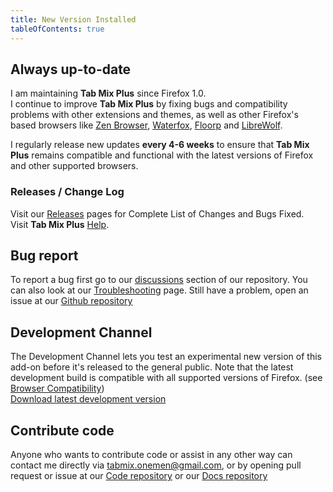 ```yaml
---
title: New Version Installed
tableOfContents: true
---
```



<Update />

## Always up-to-date

I am maintaining **Tab Mix Plus** since Firefox 1.0.<br />
I continue to improve **Tab Mix Plus** by fixing bugs and compatibility problems with other
extensions and themes, as well as other Firefox's based browsers like
[Zen Browser](https://zen-browser.app/), [Waterfox](https://www.waterfox.net/), [Floorp](https://floorp.app/) and [LibreWolf](https://librewolf.net/).

I regularly release new updates **every 4-6 weeks** to ensure that **Tab Mix Plus** remains compatible and functional with the latest versions of Firefox and other supported browsers.

### Releases / Change Log

Visit our <a href={releasesLink()}>Releases</a> pages for Complete List of Changes and Bugs Fixed. <br />
Visit **Tab Mix Plus** [Help](/help/links).

## Bug report

To report a bug first go to our [discussions](https://github.com/onemen/TabMixPlus/discussions)
section of our repository. You can also look at our [Troubleshooting](/troubleshooting/tabmix-does-not-work/) page. Still have a problem, open an issue at our [Github repository](https://github.com/onemen/TabMixPlus/issues)

## Development Channel

The Development Channel lets you test an experimental new version of this add-on before it's
released to the general public. Note that the latest development build is compatible with all supported versions of Firefox. (see [Browser Compatibility](/other/installation#browser-compatibility))<br/><a href={downloadLink()}>Download latest development version</a>

## Contribute code

Anyone who wants to contribute code or assist in any other way can contact me directly via
tabmix.onemen@gmail.com, or by opening pull request or issue at our
[Code repository](https://github.com/onemen/TabMixPlus) or our
[Docs repository](https://github.com/onemen/tabmixplus-docs)
